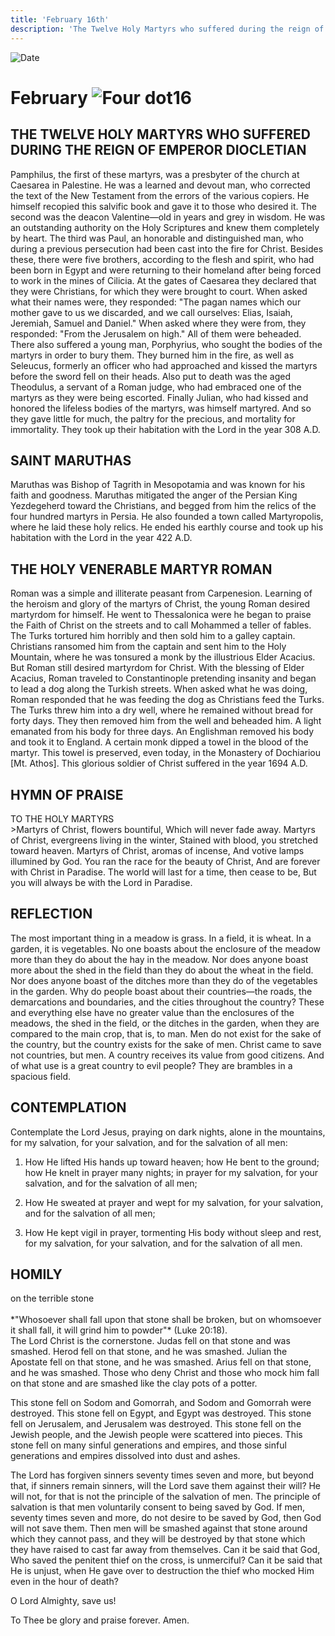 ```yaml
---
title: 'February 16th'
description: 'The Twelve Holy Martyrs who suffered during the reign of Emperor Diocletian, St. Maruthas, Venerable Martyr Roman'
---
```


<RunningHead />
<Image src="/title-imprint.png" height={68} width={50} alt="Date" className="title-imprint"/>

# <div id="date">February <Image className="four-dot" src="/four-dot.png" height={15} width={15} alt="Four dot" />16</div>

## THE TWELVE HOLY MARTYRS WHO SUFFERED DURING THE REIGN OF EMPEROR DIOCLETIAN

Pamphilus, the first of these martyrs, was a presbyter of the church at Caesarea in Palestine. He was a learned and devout man, who corrected the text of the New Testament from the errors of the various copiers. He himself recopied this salvific book and gave it to those who desired it. The second was the deacon Valentine—old in years and grey in wisdom. He was an outstanding authority on the Holy Scriptures and knew them completely by heart. The third was Paul, an honorable and distinguished man, who during a previous persecution had been cast into the fire for Christ. Besides these, there were five brothers, according to the flesh and spirit, who had been born in Egypt and were returning to their homeland after being forced to work in the mines of Cilicia. At the gates of Caesarea they declared that they were Christians, for which they were brought to court. When asked what their names were, they responded: "The pagan names which our mother gave to us we discarded, and we call ourselves:  Elias, Isaiah, Jeremiah, Samuel and Daniel." When asked where they were from, they responded: "From the Jerusalem on high." All of them were beheaded. There also suffered a young man, Porphyrius, who sought the bodies of the martyrs in order to bury them. They burned him in the fire, as well as Seleucus, formerly an officer who had approached and kissed the martyrs before the sword fell on their heads. Also put to death was the aged Theodulus, a servant of a Roman judge, who had embraced one of the martyrs as they were being escorted. Finally Julian, who had kissed and honored the lifeless bodies of the martyrs, was himself martyred. And so they gave little for much, the paltry for the precious, and mortality for immortality. They took up their habitation with the Lord in the year 308 A.D.

## SAINT MARUTHAS

Maruthas was Bishop of Tagrith in Mesopotamia and was known for his faith and goodness. Maruthas mitigated the anger of the Persian King Yezdegeherd toward the Christians, and begged from him the relics of the four hundred martyrs in Persia. He also founded a town called Martyropolis, where he laid these holy relics. He ended his earthly course and took up his habitation with the Lord in the year 422 A.D.

## THE HOLY VENERABLE MARTYR ROMAN

Roman was a simple and illiterate peasant from Carpenesion. Learning of the heroism and glory of the martyrs of Christ, the young Roman desired martyrdom for himself. He went to Thessalonica were he began to praise the Faith of Christ on the streets and to call Mohammed a teller of fables. The Turks tortured him horribly and then sold him to a galley captain. Christians ransomed him from the captain and sent him to the Holy Mountain, where he was tonsured a monk by the illustrious Elder Acacius. But Roman still desired martyrdom for Christ. With the blessing of Elder Acacius, Roman traveled to Constantinople pretending insanity and began to lead a dog along the Turkish streets. When asked what he was doing, Roman responded that he was feeding the dog as Christians feed the Turks. The Turks threw him into a dry well, where he remained without bread for forty days. They then removed him from the well and beheaded him. A light emanated from his body for three days. An Englishman removed his body and took it to England. A certain monk dipped a towel in the blood of the martyr. This towel is preserved, even today, in the Monastery of Dochiariou [Mt. Athos]. This glorious soldier of Christ suffered in the year 1694 A.D.


## HYMN OF PRAISE
<div style={{textAlign:'center', color:'crimson', fontWeight:'bold'}}>
TO THE HOLY MARTYRS
</div>
>Martyrs of Christ, flowers bountiful,  
Which will never fade away.  
Martyrs of Christ, evergreens living in the winter,  
Stained with blood, you stretched toward heaven.  
Martyrs of Christ, aromas of incense,  
And votive lamps illumined by God.  
You ran the race for the beauty of Christ,  
And are forever with Christ in Paradise.  
The world will last for a time, then cease to be,  
But you will always be with the Lord in Paradise.  


## REFLECTION

The most important thing in a meadow is grass. In a field, it is wheat. In a garden, it is vegetables. No one boasts about the enclosure of the meadow more than they do about the hay in the meadow. Nor does anyone boast more about the shed in the field than they do about the wheat in the field. Nor does anyone boast of the ditches more than they do of the vegetables in the garden. Why do people boast about their countries—the roads, the demarcations and boundaries, and the cities throughout the country? These and everything else have no greater value than the enclosures of the meadows, the shed in the field, or the ditches in the garden, when they are compared to the main crop, that is, to man. Men do not exist for the sake of the country, but the country exists for the sake of men. Christ came to save not countries, but men. A country receives its value from good citizens. And of what use is a great country to evil people? They are brambles in a spacious field.


## CONTEMPLATION

Contemplate the Lord Jesus, praying on dark nights, alone in the mountains, for my salvation, for your salvation, and for the salvation of all men:

1. How He lifted His hands up toward heaven; how He bent to the ground; how He knelt in prayer many nights; in prayer for my salvation, for your salvation, and for the salvation of all men;

2. How He sweated at prayer and wept for my salvation, for your salvation, and for the salvation of all men;

3. How He kept vigil in prayer, tormenting His body without sleep and rest, for my salvation, for your salvation, and for the salvation of all men.


## HOMILY
<div style={{textAlign:'center', color:'crimson', fontWeight:'bold'}}>
on the terrible stone
</div>
<br />
<div style={{textAlign:'right'}}>
*"Whosoever shall fall upon that stone shall be broken, but on whomsoever it shall fall, it will grind him to powder"* (Luke 20:18).
</div>
The Lord Christ is the cornerstone. Judas fell on that stone and was smashed. Herod fell on that stone, and he was smashed. Julian the Apostate fell on that stone, and he was smashed. Arius fell on that stone, and he was smashed. Those who deny Christ and those who mock him fall on that stone and are smashed like the clay pots of a potter.

This stone fell on Sodom and Gomorrah, and Sodom and Gomorrah were destroyed. This stone fell on Egypt, and Egypt was destroyed. This stone fell on Jerusalem, and Jerusalem was destroyed. This stone fell on the Jewish people, and the Jewish people were scattered into pieces. This stone fell on many sinful generations and empires, and those sinful generations and empires dissolved into dust and ashes.

The Lord has forgiven sinners seventy times seven and more, but beyond that, if sinners remain sinners, will the Lord save them against their will? He will not, for that is not the principle of the salvation of men. The principle of salvation is that men voluntarily consent to being saved by God. If men, seventy times seven and more, do not desire to be saved by God, then God will not save them. Then men will be smashed against that stone around which they cannot pass, and they will be destroyed by that stone which they have raised to cast far away from themselves. Can it be said that God, Who saved the penitent thief on the cross, is unmerciful? Can it be said that He is unjust, when He gave over to destruction the thief who mocked Him even in the hour of death?

O Lord Almighty, save us!

To Thee be glory and praise forever. Amen.

